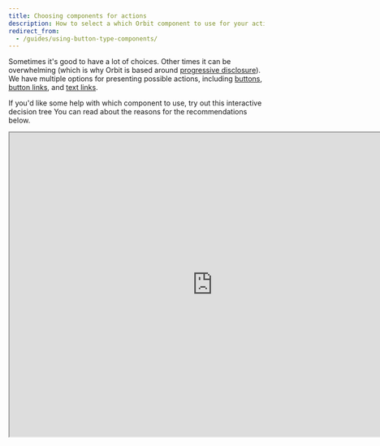 ```yaml
---
title: Choosing components for actions
description: How to select a which Orbit component to use for your actions.
redirect_from:
  - /guides/using-button-type-components/
---
```



Sometimes it's good to have a lot of choices.
Other times it can be overwhelming
(which is why Orbit is based around [progressive disclosure](/design-patterns/progressive-disclosure/)).
We have multiple options for presenting possible actions,
including [buttons](/components/action/button/),
[button links](/components/action/buttonlink/),
and [text links](/components/action/textlink/).

If you'd like some help with which component to use,
try out this interactive decision tree
You can read about the reasons for the recommendations below.

<iframe
  title="Interactive decision tree for action components"
  style={{ border: "1px solid rgba(0, 0, 0, 0.1)", width: "700px", height: "350px" }}
  src="https://www.figma.com/embed?embed_host=share&amp;url=https%3A%2F%2Fwww.figma.com%2Fproto%2FDepQNenR2nFql1K6frx0Fj%2FButton-types-guide?node-id=1%3A2%26scaling%3Dmin-zoom&amp;chrome=DOCUMENTATION"
  allowFullScreen
  width="800px"
  height="600px"
/>

## Buttons

Our main [buttons](/components/action/button/) come in three sizes (_large_, _normal_, and _small_)
and six types:

- Primary
- Primary subtle
- Secondary
- Critical
- Critical subtle
- White

### Primary buttons

Best for the [single primary action](/components/action/button/#identify-the-most-important-actions)
on the screen.
Use them when you want to continue in the flow of the app.

![A form with a primary button to 'Sign up'.](fileId:fannvRpkOJK6uxxT33EKaa;nodeId:96%3A1076)

### Primary subtle buttons

Also used for primary actions
but those that do **not** directly push you to continue in the flow.
They should be used when there are multiple primary actions on one page with the same importance.

![Images, text, and buttons for three options: Add a meal, Rent a car, Add insurance. Each option has a primary subtle button.](fileId:fannvRpkOJK6uxxT33EKaa;nodeId:100%3A0)

### Secondary buttons

Used for actions that aren't so important.
They are usually connected to primary buttons.

![A modal to find accommodation, with a primary button to 'Find a room' and a secondary button to 'Close'.](fileId:fannvRpkOJK6uxxT33EKaa;nodeId:101%3A0)

### Critical buttons

Used when you need to permanently delete something
or have a critical action that can't be taken back.

![A dialog asking to confirm account deletion with a critical button to 'Delect account' and a secondary button to 'Cancel'.](fileId:fannvRpkOJK6uxxT33EKaa;nodeId:101%3A52)

### Critical subtle buttons

Used mainly as complementary buttons to critical ones.
They're often used as a step before permanent deletion,
so they're visually less important than critical buttons.

![A screen with details on a traveler, with a critical subtle button at the button to 'Delete traveler'.](fileId:fannvRpkOJK6uxxT33EKaa;nodeId:105%3A2047 "This is followed by a dialog confirming the deletion with a critical button (not a subtle one).")

### White buttons

Used in settings where the background is darker than usua
and normal buttons wouldn't work,
such as a [tooltip](/components/overlay/tooltip/) or a [picture card](/components/visuals/picturecard/).

![A dark tooltip with some text and a white button to 'Learn more'.](fileId:fannvRpkOJK6uxxT33EKaa;nodeId:111%3A1400)

## Alert buttons

Alert buttons should be used **only in [alerts](/components/information/alert/)**.

Each alert time has a basic button type (used in place of a primary button)
and a subtle button type (used in place of a secondary button).
There should be no more than _one basic and one subtle button_.
(See [alignment guidance below](#button-alignment-in-alert).)

<ReactExample exampleId="Alert-actions_sidebyside" />

## ButtonLinks

ButtonLinks come in three sizes (_large_, _normal_, and _small_) and three types:

- [Primary](#primary-buttonlinks)
- [Secondary](#secondary-buttonlinks)
- [Critical](#critical-buttonlinks)

### Primary ButtonLinks

Great as complements to **primary buttons**
or as a primary standalone action that is visually less heavy than **primary subtle buttons**.

![A modal with a form for places to visit, a primary button to 'Search journey', and a primary button link to 'Add destination'.](fileId:fannvRpkOJK6uxxT33EKaa;nodeId:104%3A180)

### Secondary ButtonLinks

Great as complements to **secondary buttons** or as a secondary standalone action.
Often used for filters.

![A search filter with a list of carriers that is incomplete and a secondary button link to 'Show all carriers'.](fileId:fannvRpkOJK6uxxT33EKaa;nodeId:104%3A36)

### Critical ButtonLinks

Great as complements to **critical buttons**
or as a secondary standalone action that is visually less heavy than **critical subtle buttons**.

![A form to edit payment card details with a secondary button to 'Close' and a critical button link to 'Delete card'.](fileId:fannvRpkOJK6uxxT33EKaa;nodeId:105%3A2185 "This can be followed by a confirmation dialog with a critical button.")

## TextLinks

Our main TextLinks come in three sizes (_large_, _normal_, and _small_) and two types:

- Primary
- Secondary

All types can be external to show that they navigate to external pages.
With these links, the NewWindow icon (<NewWindow />) is automatically placed on the right side.

**_Primary TextLinks_** are used for primary actions inside of text (a paragraph).

**_Secondary TextLinks_** are used for secondary actions inside of text (a paragraph).

## Button alignment

**_Primary buttons_** always appear to the right.
_Secondary buttons_ appear to the left of the primary button.
Depending on the context, you can use _primary subtle buttons_ on either the left or right side.

### Button alignment in Alert

**Standalone buttons** should always be aligned to the left.
If you have **multiple buttons**, align all buttons to the left.
**Primary buttons** should be first and then **Secondary** buttons.

If the text in either of the buttons in a two-button layout is too long,
the buttons get placed on separate lines.

### Button alignment in Modal

When there is only _one action_ in Modal,
se a **primary subtle button** aligned to the left.
If there are _two actions_,
use **primary buttons** on the right of the modal action area
and **Secondary buttons** on the left.

### Button alignment in Card

The Card action area is on the right of the header
for both mobile and desktop versions.
In this area, we recommend using only a small **primary subtle button**
or a small **secondary button**.
